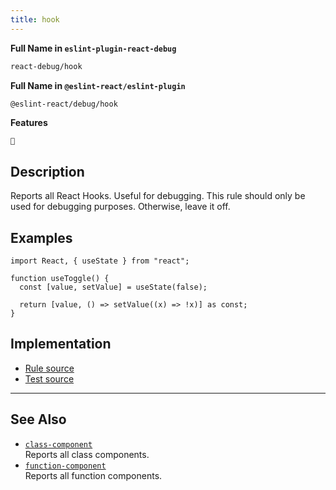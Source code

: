 ```yaml
---
title: hook
---
```


**Full Name in `eslint-plugin-react-debug`**

```sh copy
react-debug/hook
```

**Full Name in `@eslint-react/eslint-plugin`**

```sh copy
@eslint-react/debug/hook
```

**Features**

`🐞`

## Description

Reports all React Hooks. Useful for debugging. This rule should only be used for debugging purposes. Otherwise, leave it off.

## Examples

```tsx
import React, { useState } from "react";

function useToggle() {
  const [value, setValue] = useState(false);

  return [value, () => setValue((x) => !x)] as const;
}
```

## Implementation

- [Rule source](https://github.com/Rel1cx/eslint-react/tree/main/packages/plugins/eslint-plugin-react-debug/src/rules/hook.ts)
- [Test source](https://github.com/Rel1cx/eslint-react/tree/main/packages/plugins/eslint-plugin-react-debug/src/rules/hook.spec.ts)

---

## See Also

- [`class-component`](./debug-class-component)\
  Reports all class components.
- [`function-component`](./debug-function-component)\
  Reports all function components.
